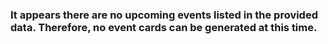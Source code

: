 ### It appears there are no upcoming events listed in the provided data. Therefore, no event cards can be generated at this time.